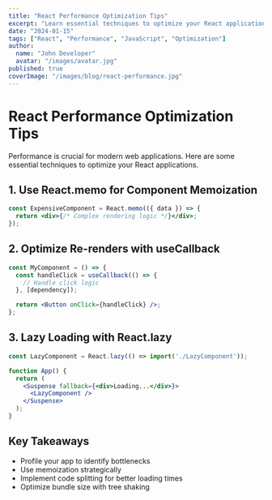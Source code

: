 ```yaml
---
title: "React Performance Optimization Tips"
excerpt: "Learn essential techniques to optimize your React applications for better performance and user experience"
date: "2024-01-15"
tags: ["React", "Performance", "JavaScript", "Optimization"]
author:
  name: "John Developer"
  avatar: "/images/avatar.jpg"
published: true
coverImage: "/images/blog/react-performance.jpg"
---
```


# React Performance Optimization Tips

Performance is crucial for modern web applications. Here are some essential techniques to optimize your React applications.

## 1. Use React.memo for Component Memoization

```jsx
const ExpensiveComponent = React.memo(({ data }) => {
  return <div>{/* Complex rendering logic */}</div>;
});
```

## 2. Optimize Re-renders with useCallback

```jsx
const MyComponent = () => {
  const handleClick = useCallback(() => {
    // Handle click logic
  }, [dependency]);

  return <Button onClick={handleClick} />;
};
```

## 3. Lazy Loading with React.lazy

```jsx
const LazyComponent = React.lazy(() => import('./LazyComponent'));

function App() {
  return (
    <Suspense fallback={<div>Loading...</div>}>
      <LazyComponent />
    </Suspense>
  );
}
```

## Key Takeaways

- Profile your app to identify bottlenecks
- Use memoization strategically
- Implement code splitting for better loading times
- Optimize bundle size with tree shaking